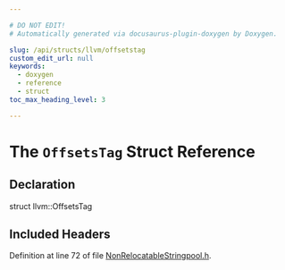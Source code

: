 ```yaml
---

# DO NOT EDIT!
# Automatically generated via docusaurus-plugin-doxygen by Doxygen.

slug: /api/structs/llvm/offsetstag
custom_edit_url: null
keywords:
  - doxygen
  - reference
  - struct
toc_max_heading_level: 3

---
```





# The `OffsetsTag` Struct Reference

<DoxygenPage pluginConfig={pluginConfig}>



## Declaration

<CodeBlock>struct llvm::OffsetsTag</CodeBlock>

## Included Headers

<IncludesList>
<IncludesListItem
  filePath="llvm/CodeGen/NonRelocatableStringpool.h"
  permalink="/docs/api/files/include/include/llvm/include/llvm/codegen/nonrelocatablestringpool-h"
  isLocal="true" />
</IncludesList>


Definition at line 72 of file <a href="/docs/api/files/include/include/llvm/include/llvm/codegen/nonrelocatablestringpool-h">NonRelocatableStringpool.h</a>.

</DoxygenPage>
